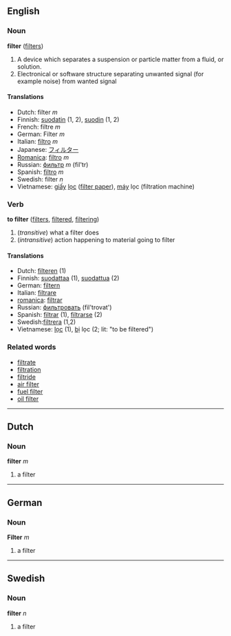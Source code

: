 ==English==
===Noun===
'''filter''' ([[filters]])

#A device which separates a suspension or particle matter from a fluid, or solution.
#Electronical or software structure separating unwanted signal (for example noise) from wanted signal

====Translations====
*Dutch: filter ''m''
*Finnish: [[suodatin]] (1, 2), [[suodin]] (1, 2)
*French: filtre ''m''
*German: Filter ''m''
*Italian: [[filtro]] ''m''
*Japanese: [[フィルター]]
*[[Romanica]]: [[filtro]] ''m''
*Russian: [[фильтр]] ''m'' (fil'tr)
*Spanish: [[filtro]] ''m''
*Swedish: filter ''n''
*Vietnamese: [[giấy]] [[lọc]] ([[filter paper]]), [[máy#Vietnamese|máy]] lọc (filtration machine)

===Verb===
'''to filter''' ([[filters]], [[filtered]], [[filtering]])

#(''transitive'') what a filter does
#(''intransitive'') action happening to material going to filter

====Translations====
*Dutch: [[filteren]] (1)
*Finnish: [[suodattaa]] (1), [[suodattua]] (2)
*German: [[filtern]]
*Italian: [[filtrare]]
*[[romanica]]: [[filtrar]]
*Russian: [[фильтровать]] (fil'trovat')
*Spanish: [[filtrar]] (1), [[filtrarse]] (2)
*Swedish:[[filtrera]] (1,2)
*Vietnamese: [[lọc]] (1), [[bị]] lọc (2; lit: "to be filtered")

===Related words===
*[[filtrate]]
*[[filtration]]
*[[filtride]]
*[[air filter]]
*[[fuel filter]]
*[[oil filter]]

----
==Dutch==
===Noun===
'''filter''' ''m''

# a filter

----
==German==
===Noun===
'''Filter''' ''m''

# a filter

----
==Swedish==
===Noun===
'''filter''' ''n''

# a filter